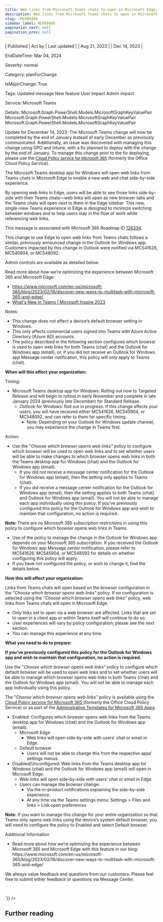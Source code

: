```yaml
---
title: Web links from Microsoft Teams chats to open in Microsoft Edge; Teams chat will open side-by-side with link
description: Web links from Microsoft Teams chats to open in Microsoft Edge; Teams chat will open side-by-side with link
slug: /MC669480
sidebar_label: MC669480
pagination_next: null
pagination_prev: null
---
```



| Published | Act by | Last updated |
| Aug 21, 2023 |  | Dec 14, 2023 |

EndDateTime: Mar 04, 2024

Severity: normal

Category: planForChange

IsMajorChange: True

Tags: Updated message New feature User impact Admin impact

Service: Microsoft Teams

Details: Microsoft.Graph.PowerShell.Models.MicrosoftGraphKeyValuePair Microsoft.Graph.PowerShell.Models.MicrosoftGraphKeyValuePair Microsoft.Graph.PowerShell.Models.MicrosoftGraphKeyValuePair

<div dangerouslySetInnerHTML={{__html:`
<p>Update for December 14, 2023: The Microsoft Teams change will now be completed by the end of January instead of early December as previously communicated. Additionally, an issue was discovered with managing this change using GPO and Intune, with a fix planned to deploy with the change by the end of January. To manage this change prior to the fix deploying, please use the <a href="https://learn.microsoft.com/deployoffice/admincenter/overview-cloud-policy" target="_blank" style="background-color: rgb(255, 255, 255); font-family: sans-serif; font-weight: 400;">Cloud Policy service for Microsoft 365</a> (formerly the Office Cloud Policy Service).</p><p>The Microsoft Teams desktop app for Windows will open web links from Teams chats in Microsoft Edge to enable a new web and chat side-by-side experience.
</p><p>By opening web links in Edge, users will be able to see those links side-by-side with their Teams chats—web links will open as new browser tabs and the Teams chats will open next to them in the Edge sidebar. This new, single-view Teams experience in Edge is designed to minimize switching between windows and to help users stay in the flow of work while referencing web links.&nbsp;</p><p>This message is associated with Microsoft 365 Roadmap ID <a href="https://www.microsoft.com/microsoft-365/roadmap?filters=&amp;searchterms=126334" target="_blank">126334</a>.&nbsp;</p><p>This change to use Edge to open web links from Teams chats follows a similar, previously announced change in the Outlook for Windows app. Customers impacted by this change in Outlook were notified via MC541626, MC545904, or MC548092. 
</p><p>Admin controls are available as detailed below. 
</p><p>Read more about how we’re optimizing the experience between Microsoft 365 and Microsoft Edge:
</p><ul><li><a href="https://www.microsoft.com/en-us/microsoft-365/blog/2023/02/16/discover-new-ways-to-multitask-with-microsoft-365-and-edge/" target="_blank">https://www.microsoft.com/en-us/microsoft-365/blog/2023/02/16/discover-new-ways-to-multitask-with-microsoft-365-and-edge/</a>&nbsp;&nbsp;</li><li><a href="https://techcommunity.microsoft.com/t5/microsoft-teams-blog/what-s-new-in-microsoft-teams-microsoft-inspire-2023/ba-p/3855657" target="_blank">What's New in Teams | Microsoft Inspire 2023</a></li></ul><p>Notes: 
</p><ul><li>This change does not affect a device’s default browser setting in Windows.</li><li>This only affects commercial users signed into Teams with Azure Active Directory (Azure AD) accounts.</li><li>The policy described in the following section configures which browser is used to open web links for both Teams (chat) and the Outlook for Windows app (email), or, if you did not receive an Outlook for Windows app Message center notification, this policy will only apply to Teams (chat).</li></ul><p><b>When will this affect your organization:</b><br></p><p>Timing: 
</p><ul><li>Microsoft Teams desktop app for Windows: Rolling out now to Targeted Release and will begin to rollout in early November and complete in late January 2024 (previously late December) for Standard Release.<ul><li>Outlook for Windows: Roll out in progress.  If this change affects your users, you will have received either MC541626, MC545904, or MC548092, and can refer to them for specific timing.<ul><li>Note: Depending on your Outlook for Windows update channel, you may experience the change in Teams first.</li></ul></li></ul></li></ul><p>Action:
</p><ul><li>Use the "<i>Choose which browser opens web links"</i> policy to configure which browser will be used to open web links and to set whether users will be able to make changes to which browser opens web links in both the Teams desktop app for Windows (chat) and the Outlook for Windows app (email).<ul><li>If you did not receive a message center notification for the Outlook for Windows app (email), then the setting only applies to Teams (chat).</li><li>If you did receive a message center notification for the Outlook for Windows app (email), then the setting applies to both Teams (chat) and Outlook for Windows app (email). You will not be able to manage each app individually using this policy. If you’ve previously configured this policy for the Outlook for Windows app and wish to maintain that configuration, no action is required.</li></ul></li></ul><p><b>Note: </b>There are no Microsoft 365 subscription restrictions in using this policy to configure which browser opens web links in Teams.
</p><ul><li>Use of the policy to manage the change in the Outlook for Windows app depends on your Microsoft 365 subscription. If you received the Outlook for Windows app Message center notification, please refer to MC541626, MC545904, or MC548092 for details on whether configuring this policy will apply.</li><li>If you have not configured the policy, or wish to change it, find the details below.</li></ul><p><b>How this will affect your organization:</b><br></p><p>Links from Teams chats will open based on the browser configuration in the<i>&nbsp;"Choose which browser opens web links"</i> policy.  If no configuration is selected using the "<i>Choose which browser opens web links"</i> policy, web links from Teams chats will open in Microsoft Edge.
</p><ul><li>Only links set to open via a web browser are affected. Links that are set to open in a client app or within Teams itself will continue to do so.</li><li>User experiences will vary by policy configuration; please see the next section.</li><li>You can manage this experience at any time.</li></ul><p><b>What you need to do to prepare:</b><br></p><p><b>If you’ve previously configured this policy for the Outlook for Windows app and wish to maintain that configuration, no action is required.
</b></p><p>Use the "<i>Choose which browser opens web links"</i> policy to configure which default browser will be used to open web links and to set whether users will be able to manage which browser opens web links in both Teams (chat) and the Outlook for Windows app (email). You will not be able to manage each app individually using this policy.
</p><p>The "<i>Choose which browser opens web links"</i> policy is available using the <a href="https://learn.microsoft.com/en-us/deployoffice/admincenter/overview-cloud-policy" target="_blank">Cloud Policy service for Microsoft 365 </a>(formerly the Office Cloud Policy Service) or as part of the <a href="https://www.microsoft.com/download/details.aspx?id=49030" target="_blank">Administrative Templates for Microsoft 365 Apps</a>.</p><ul><li>Enabled: Configures which browser opens web links from the Teams desktop app for Windows (chat) and the Outlook for Windows app (email):<ul><li>Microsoft Edge<ul><li>Web links will open side-by-side with users’ chat or email in Edge.</li></ul></li><li>Default browser<ul><li>Users will not be able to change this from the respective apps’ settings menus.</li></ul></li></ul></li><li>Disabled/Unconfigured: Web links from the Teams desktop app for Windows (chat) and the Outlook for Windows app (email) will open in Microsoft Edge.<ul><li>Web links will open side-by-side with users’ chat or email in Edge.</li><li>Users can manage the browser change:<ul><li>Via the in-product notifications explaining the side-by-side experience.</li><li>At any time via the Teams settings menu: Settings &gt; Files and links &gt; Link open preferences</li></ul></li></ul></li></ul><p><b>Note:</b> If you want to manage this change for your entire organization so that Teams only opens web links using the device’s system default browser, you will need to configure the policy to Enabled and select Default browser.</p><p>Additional Information
</p><ul><li>Read more about how we’re optimizing the experience between Microsoft 365 and Microsoft Edge with this feature in our blog: https://www.microsoft.com/en-us/microsoft-365/blog/2023/02/16/discover-new-ways-to-multitask-with-microsoft-365-and-edge/&nbsp;&nbsp;</li></ul><p>We always value feedback and questions from our customers. Please feel free to submit either feedback or questions via Message Center.
</p><p><br></p>
`}} />

## Further reading
